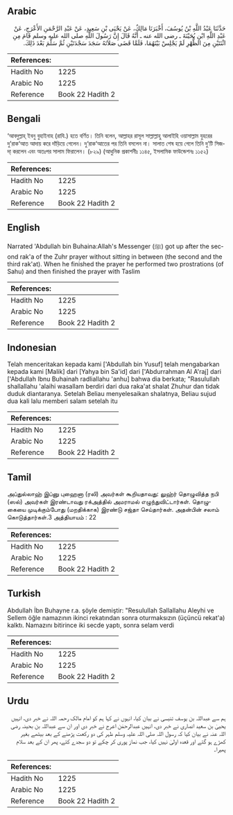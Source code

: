 ## Arabic


<div dir="rtl" lang="ar" style={{fontSize:'larger',backgroundColor:'#f8f9fa',padding:20}}>
حَدَّثَنَا عَبْدُ اللَّهِ بْنُ يُوسُفَ، أَخْبَرَنَا مَالِكٌ، عَنْ يَحْيَى بْنِ سَعِيدٍ، عَنْ عَبْدِ الرَّحْمَنِ الأَعْرَجِ، عَنْ عَبْدِ اللَّهِ ابْنِ بُحَيْنَةَ ـ رضى الله عنه ـ أَنَّهُ قَالَ إِنَّ رَسُولَ اللَّهِ صلى الله عليه وسلم قَامَ مِنِ اثْنَتَيْنِ مِنَ الظُّهْرِ لَمْ يَجْلِسْ بَيْنَهُمَا، فَلَمَّا قَضَى صَلاَتَهُ سَجَدَ سَجْدَتَيْنِ ثُمَّ سَلَّمَ بَعْدَ ذَلِكَ‏.‏
</div>
<div style={{backgroundColor:'#f8f9fa',padding:20, marginBottom: 10}}><table> <thead> <tr> <th>References:</th> <th></th> </tr> </thead> <tbody><tr><td>Hadith No</td><td>1225</td></tr><tr><td>Arabic No</td><td>1225</td></tr><tr><td>Reference</td><td>Book 22 Hadith 2</td></tr></tbody></table></div>

## Bengali


<div dir="ltr" lang="bn" style={{fontSize:'larger',backgroundColor:'#f8f9fa',padding:20}}>
‘আবদুল্লাহ্ ইবনু বুহাইনাহ (রাযি.) হতে বর্ণিত। তিনি বলেন, আল্লাহর রাসূল সাল্লাল্লাহু আলাইহি ওয়াসাল্লাম যুহরের দু’রাক‘আত আদায় করে দাঁড়িয়ে গেলেন। দু‘রাক‘আতের পর তিনি বসলেন না। সালাত শেষ হয়ে গেলে তিনি দু’টি সিজদা্ করলেন এবং অতঃপর সালাম ফিরালেন। (৮২৯) (আধুনিক প্রকাশনীঃ ১১৪৫, ইসলামিক ফাউন্ডেশনঃ ১১৫২)
</div>
<div style={{backgroundColor:'#f8f9fa',padding:20, marginBottom: 10}}><table> <thead> <tr> <th>References:</th> <th></th> </tr> </thead> <tbody><tr><td>Hadith No</td><td>1225</td></tr><tr><td>Arabic No</td><td>1225</td></tr><tr><td>Reference</td><td>Book 22 Hadith 2</td></tr></tbody></table></div>

## English


<div dir="ltr" lang="en" style={{fontSize:'larger',backgroundColor:'#f8f9fa',padding:20}}>
Narrated 'Abdullah bin Buhaina:Allah's Messenger (ﷺ) got up after the second rak'a of the Zuhr prayer without sitting in between (the second and the third rak'at). When he finished the prayer he performed two prostrations (of Sahu) and then finished the prayer with Taslim
</div>
<div style={{backgroundColor:'#f8f9fa',padding:20, marginBottom: 10}}><table> <thead> <tr> <th>References:</th> <th></th> </tr> </thead> <tbody><tr><td>Hadith No</td><td>1225</td></tr><tr><td>Arabic No</td><td>1225</td></tr><tr><td>Reference</td><td>Book 22 Hadith 2</td></tr></tbody></table></div>

## Indonesian


<div dir="ltr" lang="id" style={{fontSize:'larger',backgroundColor:'#f8f9fa',padding:20}}>
Telah menceritakan kepada kami ['Abdullah bin Yusuf] telah mengabarkan kepada kami [Malik] dari [Yahya bin Sa'id] dari ['Abdurrahman Al A'raj] dari ['Abdullah Ibnu Buhainah radliallahu 'anhu] bahwa dia berkata; "Rasulullah shallallahu 'alaihi wasallam berdiri dari dua raka'at shalat Zhuhur dan tidak duduk diantaranya. Setelah Beliau menyelesaikan shalatnya, Beliau sujud dua kali lalu memberi salam setelah itu
</div>
<div style={{backgroundColor:'#f8f9fa',padding:20, marginBottom: 10}}><table> <thead> <tr> <th>References:</th> <th></th> </tr> </thead> <tbody><tr><td>Hadith No</td><td>1225</td></tr><tr><td>Arabic No</td><td>1225</td></tr><tr><td>Reference</td><td>Book 22 Hadith 2</td></tr></tbody></table></div>

## Tamil


<div dir="ltr" lang="ta" style={{fontSize:'larger',backgroundColor:'#f8f9fa',padding:20}}>
அப்துல்லாஹ் இப்னு புஹைனா (ரலி) அவர்கள் கூறியதாவது: லுஹ்ர் தொழுவித்த நபி (ஸல்) அவர்கள் இரண்டாவது ரக்அத்தில் அமராமல் எழுந்துவிட்டார்கள். தொழுகையை முடிக்கும்போது (மறதிக்காக) இரண்டு சஜ்தா செய்தார்கள். அதன்பின் சலாம் கொடுத்தார்கள்.3 அத்தியாயம் : 22
</div>
<div style={{backgroundColor:'#f8f9fa',padding:20, marginBottom: 10}}><table> <thead> <tr> <th>References:</th> <th></th> </tr> </thead> <tbody><tr><td>Hadith No</td><td>1225</td></tr><tr><td>Arabic No</td><td>1225</td></tr><tr><td>Reference</td><td>Book 22 Hadith 2</td></tr></tbody></table></div>

## Turkish


<div dir="ltr" lang="tr" style={{fontSize:'larger',backgroundColor:'#f8f9fa',padding:20}}>
Abdullah İbn Buhayne r.a. şöyle demiştir: "Resulullah Sallallahu Aleyhi ve Sellem öğle namazının ikinci rekatından sonra oturmaksızın (üçüncü rekat'a) kalktı. Namazını bitirince iki secde yaptı, sonra selam verdi
</div>
<div style={{backgroundColor:'#f8f9fa',padding:20, marginBottom: 10}}><table> <thead> <tr> <th>References:</th> <th></th> </tr> </thead> <tbody><tr><td>Hadith No</td><td>1225</td></tr><tr><td>Arabic No</td><td>1225</td></tr><tr><td>Reference</td><td>Book 22 Hadith 2</td></tr></tbody></table></div>

## Urdu


<div dir="rtl" lang="ur" style={{fontSize:'larger',backgroundColor:'#f8f9fa',padding:20}}>
ہم سے عبداللہ بن یوسف تنیسی نے بیان کیا، انہوں نے کہا ہم کو امام مالک رحمہ اللہ نے خبر دی، انہیں یحییٰ بن سعید انصاری نے خبر دی، انہیں عبدالرحمٰن اعرج نے خبر دی اور ان سے عبداللہ بن بحینہ رضی اللہ عنہ نے بیان کیا کہ رسول اللہ صلی اللہ علیہ وسلم ظہر کی دو رکعت پڑھنے کے بعد بیٹھے بغیر کھڑے ہو گئے اور قعدہ اولیٰ نہیں کیا، جب نماز پوری کر چکے تو دو سجدے کئے، پھر ان کے بعد سلام پھیرا۔
</div>
<div style={{backgroundColor:'#f8f9fa',padding:20, marginBottom: 10}}><table> <thead> <tr> <th>References:</th> <th></th> </tr> </thead> <tbody><tr><td>Hadith No</td><td>1225</td></tr><tr><td>Arabic No</td><td>1225</td></tr><tr><td>Reference</td><td>Book 22 Hadith 2</td></tr></tbody></table></div>